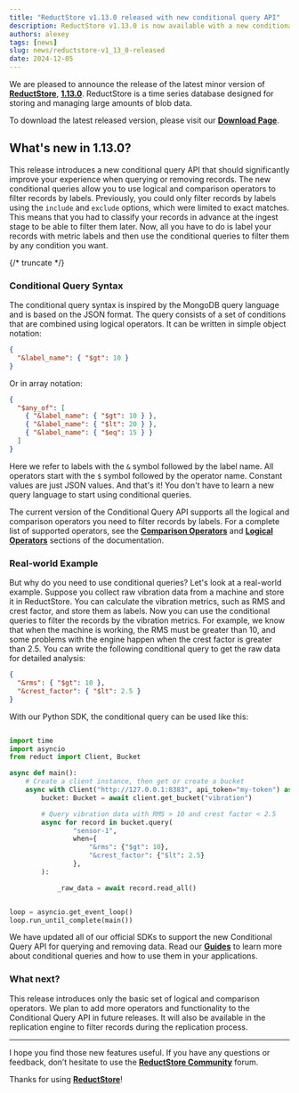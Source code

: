 ```yaml
---
title: "ReductStore v1.13.0 released with new conditional query API"
description: ReductStore v1.13.0 is now available with a new conditional query API that allows use logical and comparison operators to filter records by labels when quering or removing
authors: alexey
tags: [news]
slug: news/reductstore-v1_13_0-released
date: 2024-12-05
---
```


We are pleased to announce the release of the latest minor version of [**ReductStore**](/), [**1.13.0**](https://github.com/reductstore/reductstore/releases/tag/v1.13.0). ReductStore is a time series database designed for storing and managing large amounts of blob data.

To download the latest released version, please visit our [**Download Page**](/download).

## What's new in 1.13.0?

This release introduces a new conditional query API that should significantly improve your experience when querying or removing records. The new conditional queries allow you to use logical and comparison operators to filter records by labels.
Previously, you could only filter records by labels using the `include` and `exclude` options, which were limited to exact matches. This means that you had to classify your records in advance at the ingest stage to be able to filter them later.
Now, all you have to do is label your records with metric labels and then use the conditional queries to filter them by any condition you want.

{/* truncate */}

### Conditional Query Syntax

The conditional query syntax is inspired by the MongoDB query language and is based on the JSON format. The query consists of a set of conditions that are combined using logical operators. It can be written in simple object notation:

```json
{
  "&label_name": { "$gt": 10 }
}
```

Or in array notation:

```json
{
  "$any_of": [
    { "&label_name": { "$gt": 10 } },
    { "&label_name": { "$lt": 20 } },
    { "&label_name": { "$eq": 15 } }
  ]
}
```

Here we refer to labels with the `&` symbol followed by the label name. All operators start with the `$` symbol followed by the operator name. Constant values are just JSON values. And that's it! You don't have to learn a new query language to start using conditional queries.

The current version of the Conditional Query API supports all the logical and comparison operators you need to filter records by labels. For a complete list of supported operators, see the [**Comparison Operators**](/docs/conditional-query/comparison-operators) and [**Logical Operators**](/docs/conditional-query/logical-operators) sections of the documentation.

### Real-world Example

But why do you need to use conditional queries? Let's look at a real-world example. Suppose you collect raw vibration data from a machine and store it in ReductStore. You can calculate the vibration metrics, such as RMS and crest factor, and store them as labels. Now you can use the conditional queries to filter the records by the vibration metrics. For example, we know that when the machine is working, the RMS must be greater than 10, and some problems with the engine happen when the crest factor is greater than 2.5. You can write the following conditional query to get the raw data for detailed analysis:

```json
{
  "&rms": { "$gt": 10 },
  "&crest_factor": { "$lt": 2.5 }
}
```

With our Python SDK, the conditional query can be used like this:

```python

import time
import asyncio
from reduct import Client, Bucket

async def main():
    # Create a client instance, then get or create a bucket
    async with Client("http://127.0.0.1:8383", api_token="my-token") as client:
        bucket: Bucket = await client.get_bucket("vibration")

        # Query vibration data with RMS > 10 and crest factor < 2.5
        async for record in bucket.query(
                "sensor-1",
                when={
                    "&rms": {"$gt": 10},
                    "&crest_factor": {"$lt": 2.5}
                },
        ):

            _raw_data = await record.read_all()


loop = asyncio.get_event_loop()
loop.run_until_complete(main())
```

We have updated all of our official SDKs to support the new Conditional Query API for querying and removing data. Read our **[Guides](/docs/guides/)** to learn more about conditional queries and how to use them in your applications.

### What next?

This release introduces only the basic set of logical and comparison operators. We plan to add more operators and functionality to the Conditional Query API in future releases. It will also be available in the replication engine to filter records during the replication process.

---

I hope you find those new features useful. If you have any questions or feedback, don’t hesitate to use the [**ReductStore Community**](https://community.reduct.store) forum.

Thanks for using [**ReductStore**](https://www.reduct.store/)!
